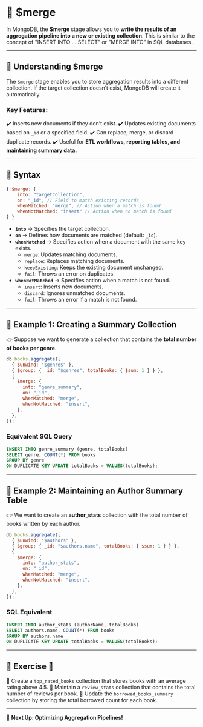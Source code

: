 # 👐 $merge

In MongoDB, the **$merge** stage allows you to **write the results of an aggregation pipeline into a new or existing collection**. This is similar to the concept of "INSERT INTO ... SELECT" or "MERGE INTO" in SQL databases.

---

## **🔹 Understanding $merge**

The `$merge` stage enables you to store aggregation results into a different collection. If the target collection doesn’t exist, MongoDB will create it automatically.

### **Key Features:**

✔️ Inserts new documents if they don’t exist.
✔️ Updates existing documents based on `_id` or a specified field.
✔️ Can replace, merge, or discard duplicate records.
✔️ Useful for **ETL workflows, reporting tables, and maintaining summary data.**

---

## **🔹 Syntax**

```js
{ $merge: {
    into: "targetCollection",
    on: "_id", // Field to match existing records
    whenMatched: "merge", // Action when a match is found
    whenNotMatched: "insert" // Action when no match is found
} }
```

- **`into`** → Specifies the target collection.
- **`on`** → Defines how documents are matched (default: `_id`).
- **`whenMatched`** → Specifies action when a document with the same key exists.
  - `merge`: Updates matching documents.
  - `replace`: Replaces matching documents.
  - `keepExisting`: Keeps the existing document unchanged.
  - `fail`: Throws an error on duplicates.
- **`whenNotMatched`** → Specifies action when a match is not found.
  - `insert`: Inserts new documents.
  - `discard`: Ignores unmatched documents.
  - `fail`: Throws an error if a match is not found.

---

## **🔹 Example 1: Creating a Summary Collection**

👉 Suppose we want to generate a collection that contains the **total number of books per genre**.

```js
db.books.aggregate([
  { $unwind: "$genres" },
  { $group: { _id: "$genres", totalBooks: { $sum: 1 } } },
  {
    $merge: {
      into: "genre_summary",
      on: "_id",
      whenMatched: "merge",
      whenNotMatched: "insert",
    },
  },
]);
```

### **Equivalent SQL Query**

```sql
INSERT INTO genre_summary (genre, totalBooks)
SELECT genre, COUNT(*) FROM books
GROUP BY genre
ON DUPLICATE KEY UPDATE totalBooks = VALUES(totalBooks);
```

---

## **🔹 Example 2: Maintaining an Author Summary Table**

👉 We want to create an **author_stats** collection with the total number of books written by each author.

```js
db.books.aggregate([
  { $unwind: "$authors" },
  { $group: { _id: "$authors.name", totalBooks: { $sum: 1 } } },
  {
    $merge: {
      into: "author_stats",
      on: "_id",
      whenMatched: "merge",
      whenNotMatched: "insert",
    },
  },
]);
```

### **SQL Equivalent**

```sql
INSERT INTO author_stats (authorName, totalBooks)
SELECT authors.name, COUNT(*) FROM books
GROUP BY authors.name
ON DUPLICATE KEY UPDATE totalBooks = VALUES(totalBooks);
```

---

## **🔹 Exercise 🚀**

👐 Create a `top_rated_books` collection that stores books with an average rating above 4.5.
👐 Maintain a `review_stats` collection that contains the total number of reviews per book.
👐 Update the `borrowed_books_summary` collection by storing the total borrowed count for each book.

---

🚀 **Next Up: Optimizing Aggregation Pipelines!**
